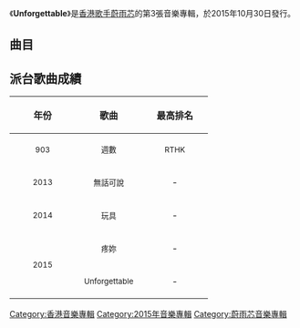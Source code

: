 {{Album infobox | <!-- See Wikipedia:WikiProject_Albums -->
| Name          = Unforgettable
| Type          = [[EP|EP]]
| Artist        = [[蔚雨芯|蔚雨芯]]
| Cover         = 蔚雨芯 Unforgettable.jpg
| Released      = 2015年10月30日
| Recorded      = 2013年－2015年
| Genre         = [[粵語流行音樂|粵語流行音樂]]
| Length        = 15:29
| Label         = [[澳滌娛樂|澳滌娛樂]]
| Producer      = 
| Last album    = [[複製人_(蔚雨芯單曲)|複製人]]<br>（2013年）
| This album    = '''Unforgettable'''<br>（2015年）
| Next album    = 
}}

《'''Unforgettable'''》是[[香港|香港]][[歌手|歌手]][[蔚雨芯|蔚雨芯]]的第3張音樂專輯，於2015年10月30日發行。

==曲目==
{{Tracklist
| collapsed = 
| headline = 
| font_size = 
| total_length = 15:29

| extra_column =

| title1 = 無話可說
| music1 = [[鄧智偉|鄧智偉]]
| lyrics1 = [[林日曦|林日曦]]
| arranger1 = [[葉澍暉|葉澍暉]]
| producer1 = 鄧智偉
| longnote1 = 電影《[[有客到|有客到]]》主題曲
| length1 = 4:18

| title2 = 玩具
| music2 = 鄧智偉
| lyrics2 = 林日曦
| arranger2 = 葉澍暉
| producer2 = 鄧智偉
| longnote2 = 
| length2 = 3:28

| title3 = 疼妳
| music3 = [[葉肇中|MiddleC]]<br>[[鄭櫻綸|鄭櫻綸]]<br>[[韋雄|The Way]]<br>[[葉澍暉|FUFIT]]
| lyrics3 = MiddleC<br>鄭櫻綸<br>The Way<br>FUFIT
| arranger3 = MiddleC<br>鄭櫻綸<br>The Way<br>FUFIT
| producer3 = [[Unleash|#UNLSH]]
| longnote3 = 
| length3 = 3:42

| title4 = Unforgettable
| music4 = FUFIT<br>[[黃厚霖|黃厚霖]]<br>The Way
| lyrics4 = FUFIT<br>黃厚霖<br>The Way
| arranger4 = FUFIT<br>黃厚霖<br>The Way
| producer4 = -{#}-UNLSH
| longnote4 = 
| length4 = 3:59
}}

== 派台歌曲成績 ==
{| class="wikitable"
!align="center" rowspan="2" | 年份
!align="center" rowspan="2" | 歌曲
!align="center" colspan="8" | 最高排名
|-
!width="100"|<small>903</small> !! width="100"|<small>週數</small> !! width="100"|<small>RTHK</small> !! width="100"|<small>週數</small> !! width="100"|<small>997</small> !! width="100"|<small>週數</small> !! width="100"|<small>TVB</small> !! width="100"|<small>週數</small>
|-
|align="center"|<small>2013</small> ||align="center"| <small>無話可說</small> ||align="center"| - ||align="center"| - ||align="center"| - ||align="center"| - ||align="center"| 5 ||align="center"| 2 ||align="center"| 5 ||align="center"| -
|-
|align="center"|<small>2014</small> ||align="center"| <small>玩具</small> ||align="center"| - ||align="center"| - ||align="center"| - ||align="center"| - ||align="center"| 3 ||align="center"| 5 ||align="center"| '''1''' ||align="center"| 4
|-
|align="center" rowspan="2"|<small>2015</small> ||align="center"| <small>疼妳</small> ||align="center"| - ||align="center"| - ||align="center"| - ||align="center"| - ||align="center"| 4 ||align="center"| 3 ||align="center"| - ||align="center"| -
|-
|align="center"| <small>Unforgettable</small> ||align="center"| - ||align="center"| - ||align="center"| - ||align="center"| - ||align="center"| 4 ||align="center"| 5 ||align="center"| 3 ||align="center"| 6
|}

[[Category:香港音樂專輯|Category:香港音樂專輯]]
[[Category:2015年音樂專輯|Category:2015年音樂專輯]]
[[Category:蔚雨芯音樂專輯|Category:蔚雨芯音樂專輯]]